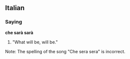 ==Italian==
===Saying===
'''che sarà sarà'''
# "What will be, will be."

Note: The spelling of the song "Che sera sera" is incorrect.